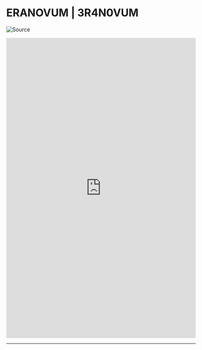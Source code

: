 
# ERANOVUM | 3R4N0VUM

<Bleed>![Source](../public/_assets/_cyberbroker-banner/cb-00000.png)</Bleed>

<div id="observablehq-chart-ac4ceca4"></div>

<iframe width="100%" height="800" frameborder="0"
  src="https://observablehq.com/embed/@ojasuno/polar-clock?cells=chart"></iframe>

  ---